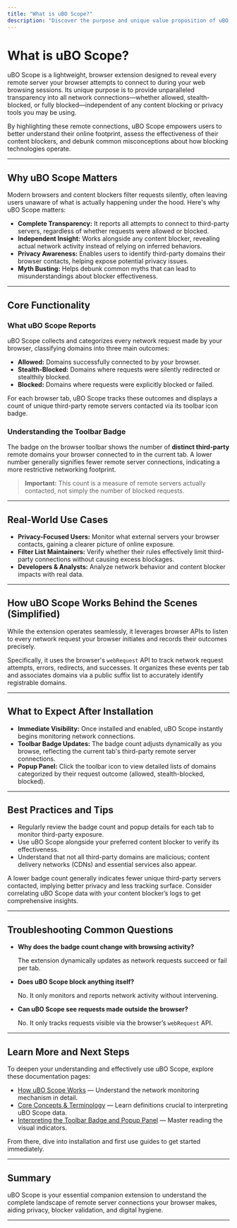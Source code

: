 ```yaml
---
title: "What is uBO Scope?"
description: "Discover the purpose and unique value proposition of uBO Scope. Learn how it reveals all third-party connections made by your browser, why that's important for privacy and content blocker effectiveness, and how it helps users understand their browsing footprint."
---
```


# What is uBO Scope?

uBO Scope is a lightweight, browser extension designed to reveal every remote server your browser attempts to connect to during your web browsing sessions. Its unique purpose is to provide unparalleled transparency into all network connections—whether allowed, stealth-blocked, or fully blocked—independent of any content blocking or privacy tools you may be using.

By highlighting these remote connections, uBO Scope empowers users to better understand their online footprint, assess the effectiveness of their content blockers, and debunk common misconceptions about how blocking technologies operate.

---

## Why uBO Scope Matters

Modern browsers and content blockers filter requests silently, often leaving users unaware of what is actually happening under the hood. Here's why uBO Scope matters:

- **Complete Transparency:** It reports all attempts to connect to third-party servers, regardless of whether requests were allowed or blocked.
- **Independent Insight:** Works alongside any content blocker, revealing actual network activity instead of relying on inferred behaviors.
- **Privacy Awareness:** Enables users to identify third-party domains their browser contacts, helping expose potential privacy issues.
- **Myth Busting:** Helps debunk common myths that can lead to misunderstandings about blocker effectiveness.

---

## Core Functionality

### What uBO Scope Reports

uBO Scope collects and categorizes every network request made by your browser, classifying domains into three main outcomes:

- **Allowed:** Domains successfully connected to by your browser.
- **Stealth-Blocked:** Domains where requests were silently redirected or stealthily blocked.
- **Blocked:** Domains where requests were explicitly blocked or failed.

For each browser tab, uBO Scope tracks these outcomes and displays a count of unique third-party remote servers contacted via its toolbar icon badge.

### Understanding the Toolbar Badge

The badge on the browser toolbar shows the number of **distinct third-party** remote domains your browser connected to in the current tab. A lower number generally signifies fewer remote server connections, indicating a more restrictive networking footprint.

> **Important:** This count is a measure of remote servers actually contacted, not simply the number of blocked requests.

---

## Real-World Use Cases

- **Privacy-Focused Users:** Monitor what external servers your browser contacts, gaining a clearer picture of online exposure.
- **Filter List Maintainers:** Verify whether their rules effectively limit third-party connections without causing excess blockages.
- **Developers & Analysts:** Analyze network behavior and content blocker impacts with real data.

---

## How uBO Scope Works Behind the Scenes (Simplified)

While the extension operates seamlessly, it leverages browser APIs to listen to every network request your browser initiates and records their outcomes precisely.

Specifically, it uses the browser's `webRequest` API to track network request attempts, errors, redirects, and successes. It organizes these events per tab and associates domains via a public suffix list to accurately identify registrable domains.

---

## What to Expect After Installation

- **Immediate Visibility:** Once installed and enabled, uBO Scope instantly begins monitoring network connections.
- **Toolbar Badge Updates:** The badge count adjusts dynamically as you browse, reflecting the current tab's third-party remote server connections.
- **Popup Panel:** Click the toolbar icon to view detailed lists of domains categorized by their request outcome (allowed, stealth-blocked, blocked).

---

## Best Practices and Tips

- Regularly review the badge count and popup details for each tab to monitor third-party exposure.
- Use uBO Scope alongside your preferred content blocker to verify its effectiveness.
- Understand that not all third-party domains are malicious; content delivery networks (CDNs) and essential services also appear.

<Tip>
A lower badge count generally indicates fewer unique third-party servers contacted, implying better privacy and less tracking surface.
</Tip>

<Tip>
Consider correlating uBO Scope data with your content blocker’s logs to get comprehensive insights.
</Tip>

---

## Troubleshooting Common Questions

- **Why does the badge count change with browsing activity?**

  The extension dynamically updates as network requests succeed or fail per tab.

- **Does uBO Scope block anything itself?**

  No. It only monitors and reports network activity without intervening.

- **Can uBO Scope see requests made outside the browser?**

  No. It only tracks requests visible via the browser’s `webRequest` API.

---

## Learn More and Next Steps

To deepen your understanding and effectively use uBO Scope, explore these documentation pages:

- [How uBO Scope Works](/overview/getting-started/how-it-works) — Understand the network monitoring mechanism in detail.
- [Core Concepts & Terminology](/overview/getting-started/core-concepts) — Learn definitions crucial to interpreting uBO Scope data.
- [Interpreting the Toolbar Badge and Popup Panel](/guides/core-workflows/interpreting-badge-and-popup) — Master reading the visual indicators.

From there, dive into installation and first use guides to get started immediately.

---

## Summary

uBO Scope is your essential companion extension to understand the complete landscape of remote server connections your browser makes, aiding privacy, blocker validation, and digital hygiene.


---